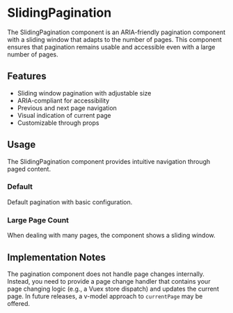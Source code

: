 
<Meta of={DpSlidingPaginationStories} />

# SlidingPagination

The SlidingPagination component is an ARIA-friendly pagination component with a sliding window that adapts to the number of pages. This component ensures that pagination remains usable and accessible even with a large number of pages.

## Features

- Sliding window pagination with adjustable size
- ARIA-compliant for accessibility
- Previous and next page navigation
- Visual indication of current page
- Customizable through props

## Usage

The SlidingPagination component provides intuitive navigation through paged content.

### Default

Default pagination with basic configuration.

<Canvas of={DpSlidingPaginationStories.Default} />

### Large Page Count

When dealing with many pages, the component shows a sliding window.

<Canvas of={DpSlidingPaginationStories.LargePageCount} />

## Implementation Notes

The pagination component does not handle page changes internally. Instead, you need to provide a page change handler that contains your page changing logic (e.g., a Vuex store dispatch) and updates the current page. In future releases, a v-model approach to `currentPage` may be offered.